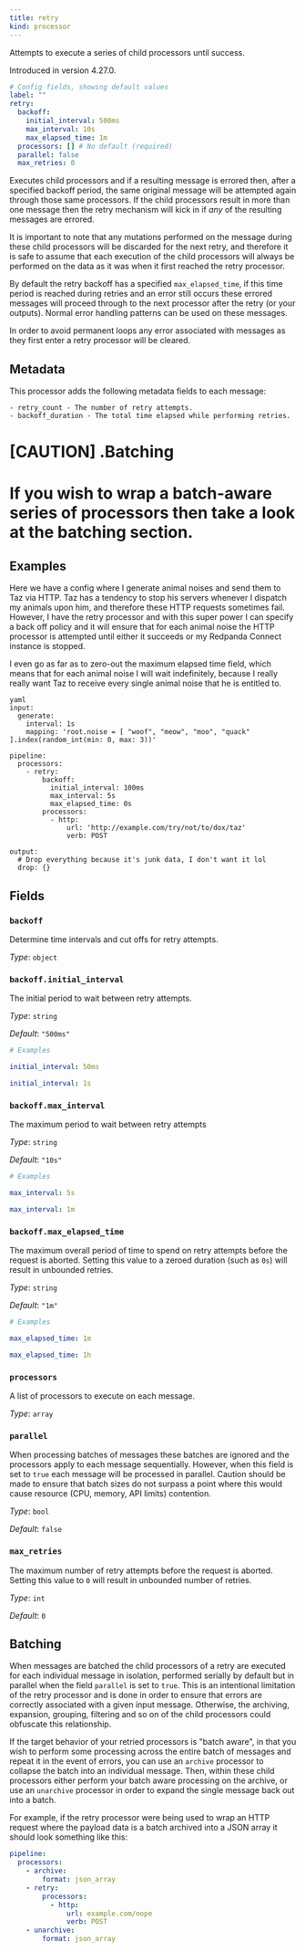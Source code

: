 ```yaml
---
title: retry
kind: processor
---
```


Attempts to execute a series of child processors until success.

Introduced in version 4.27.0.

```yml
# Config fields, showing default values
label: ""
retry:
  backoff:
    initial_interval: 500ms
    max_interval: 10s
    max_elapsed_time: 1m
  processors: [] # No default (required)
  parallel: false
  max_retries: 0
```

Executes child processors and if a resulting message is errored then, after a specified backoff period, the same original message will be attempted again through those same processors. If the child processors result in more than one message then the retry mechanism will kick in if _any_ of the resulting messages are errored.

It is important to note that any mutations performed on the message during these child processors will be discarded for the next retry, and therefore it is safe to assume that each execution of the child processors will always be performed on the data as it was when it first reached the retry processor.

By default the retry backoff has a specified `max_elapsed_time`, if this time period is reached during retries and an error still occurs these errored messages will proceed through to the next processor after the retry (or your outputs). Normal error handling patterns can be used on these messages.

In order to avoid permanent loops any error associated with messages as they first enter a retry processor will be cleared.

## Metadata

This processor adds the following metadata fields to each message:

```text
- retry_count - The number of retry attempts.
- backoff_duration - The total time elapsed while performing retries.
```

[CAUTION]
.Batching
====
If you wish to wrap a batch-aware series of processors then take a look at the  batching section.
====


## Examples

<Tabs>
<TabItem label="Stop ignoring me Taz">

Here we have a config where I generate animal noises and send them to Taz via HTTP. Taz has a tendency to stop his servers whenever I dispatch my animals upon him, and therefore these HTTP requests sometimes fail. However, I have the retry processor and with this super power I can specify a back off policy and it will ensure that for each animal noise the HTTP processor is attempted until either it succeeds or my Redpanda Connect instance is stopped.

I even go as far as to zero-out the maximum elapsed time field, which means that for each animal noise I will wait indefinitely, because I really really want Taz to receive every single animal noise that he is entitled to.

```
yaml
input:
  generate:
    interval: 1s
    mapping: 'root.noise = [ "woof", "meow", "moo", "quack" ].index(random_int(min: 0, max: 3))'

pipeline:
  processors:
    - retry:
        backoff:
          initial_interval: 100ms
          max_interval: 5s
          max_elapsed_time: 0s
        processors:
          - http:
              url: 'http://example.com/try/not/to/dox/taz'
              verb: POST

output:
  # Drop everything because it's junk data, I don't want it lol
  drop: {}

```

</TabItem>
</Tabs>

## Fields

### `backoff`

Determine time intervals and cut offs for retry attempts.


*Type*: `object`


### `backoff.initial_interval`

The initial period to wait between retry attempts.


*Type*: `string`

*Default*: `"500ms"`

```yml
# Examples

initial_interval: 50ms

initial_interval: 1s
```

### `backoff.max_interval`

The maximum period to wait between retry attempts


*Type*: `string`

*Default*: `"10s"`

```yml
# Examples

max_interval: 5s

max_interval: 1m
```

### `backoff.max_elapsed_time`

The maximum overall period of time to spend on retry attempts before the request is aborted. Setting this value to a zeroed duration (such as `0s`) will result in unbounded retries.


*Type*: `string`

*Default*: `"1m"`

```yml
# Examples

max_elapsed_time: 1m

max_elapsed_time: 1h
```

### `processors`

A list of processors to execute on each message.


*Type*: `array`


### `parallel`

When processing batches of messages these batches are ignored and the processors apply to each message sequentially. However, when this field is set to `true` each message will be processed in parallel. Caution should be made to ensure that batch sizes do not surpass a point where this would cause resource (CPU, memory, API limits) contention.


*Type*: `bool`

*Default*: `false`

### `max_retries`

The maximum number of retry attempts before the request is aborted. Setting this value to `0` will result in unbounded number of retries.


*Type*: `int`

*Default*: `0`

## Batching

When messages are batched the child processors of a retry are executed for each individual message in isolation, performed serially by default but in parallel when the field  `parallel` is set to `true`. This is an intentional limitation of the retry processor and is done in order to ensure that errors are correctly associated with a given input message. Otherwise, the archiving, expansion, grouping, filtering and so on of the child processors could obfuscate this relationship.

If the target behavior of your retried processors is "batch aware", in that you wish to perform some processing across the entire batch of messages and repeat it in the event of errors, you can use an `archive` processor to collapse the batch into an individual message. Then, within these child processors either perform your batch aware processing on the archive, or use an `unarchive` processor in order to expand the single message back out into a batch.

For example, if the retry processor were being used to wrap an HTTP request where the payload data is a batch archived into a JSON array it should look something like this:

```yaml
pipeline:
  processors:
    - archive:
        format: json_array
    - retry:
        processors:
          - http:
              url: example.com/nope
              verb: POST
    - unarchive:
        format: json_array
```


